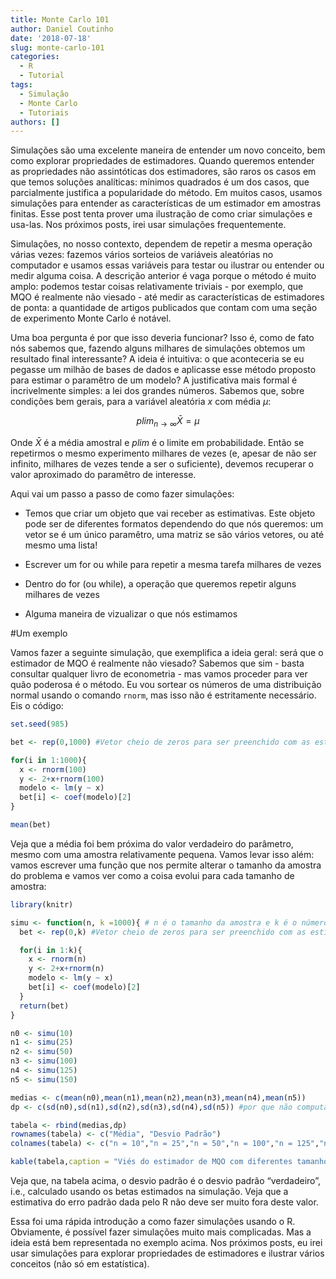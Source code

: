 ```yaml
---
title: Monte Carlo 101
author: Daniel Coutinho
date: '2018-07-18'
slug: monte-carlo-101
categories:
  - R
  - Tutorial
tags:
  - Simulação
  - Monte Carlo
  - Tutoriais
authors: []
---
```


Simulações são uma excelente maneira de entender um novo conceito, bem como explorar propriedades de estimadores. Quando queremos entender as propriedades não assintóticas dos estimadores, são raros os casos em que temos soluções analíticas: mínimos quadrados é um dos casos, que parcialmente justifica a popularidade do método. Em muitos casos, usamos simulações para entender as características de um estimador em amostras finitas. Esse post tenta prover uma ilustração de como criar simulações e usa-las. Nos próximos posts, irei usar simulações frequentemente.

Simulações, no nosso contexto, dependem de repetir a mesma operação várias vezes: fazemos vários sorteios de variáveis aleatórias no computador e usamos essas variáveis para testar ou ilustrar ou entender ou medir alguma coisa. A descrição anterior é vaga porque o método é muito amplo: podemos testar coisas relativamente triviais - por exemplo, que MQO é realmente não viesado - até medir as características de estimadores de ponta: a quantidade de artigos publicados que contam com uma seção de experimento Monte Carlo é notável.

Uma boa pergunta é por que isso deveria funcionar? Isso é, como de fato nós sabemos que, fazendo alguns milhares de simulações obtemos um resultado final interessante? A ideia é intuitiva: o que aconteceria se eu pegasse um milhão de bases de dados e aplicasse esse método proposto para estimar o paramêtro de um modelo? A justificativa mais formal é incrivelmente simples: a lei dos grandes números. Sabemos que, sobre condições bem gerais, para a variável aleatória $x$ com média $\mu$:

$$plim_{n \rightarrow \infty} \bar{X} = \mu$$ 

Onde $\bar{X}$ é a média amostral e $plim$ é o limite em probabilidade. Então se repetirmos o mesmo experimento milhares de vezes (e, apesar de não ser infinito, milhares de vezes tende a ser o suficiente), devemos recuperar o valor aproximado do paramêtro de interesse.

Aqui vai um passo a passo de como fazer simulações:

* Temos que criar um objeto que vai receber as estimativas. Este objeto pode ser de diferentes formatos dependendo do que nós queremos: um vetor se é um único paramêtro, uma matriz se são vários vetores, ou até mesmo uma lista!

* Escrever um for ou while para repetir a mesma tarefa milhares de vezes

* Dentro do for (ou while), a operação que queremos repetir alguns milhares de vezes

* Alguma maneira de vizualizar o que nós estimamos

#Um exemplo

Vamos fazer a seguinte simulação, que exemplifica a ideia geral: será que o estimador de MQO é realmente não viesado? Sabemos que sim - basta consultar qualquer livro de econometria - mas vamos proceder para ver quão poderosa é o método. Eu vou sortear os números de uma distribuição normal usando o comando `rnorm`, mas isso não é estritamente necessário. Eis o código:

```r

set.seed(985)

bet <- rep(0,1000) #Vetor cheio de zeros para ser preenchido com as estimativas

for(i in 1:1000){
  x <- rnorm(100)
  y <- 2+x+rnorm(100)
  modelo <- lm(y ~ x)
  bet[i] <- coef(modelo)[2]
}

mean(bet)

```

Veja que a média foi bem próxima do valor verdadeiro do parâmetro, mesmo com uma amostra relativamente pequena. Vamos levar isso além: vamos escrever uma função que nos permite alterar o tamanho da amostra do problema e vamos ver como a coisa evolui para cada tamanho de amostra:

```r

library(knitr)

simu <- function(n, k =1000){ # n é o tamanho da amostra e k é o número de replicações
  bet <- rep(0,k) #Vetor cheio de zeros para ser preenchido com as estimativas

  for(i in 1:k){
    x <- rnorm(n)
    y <- 2+x+rnorm(n)
    modelo <- lm(y ~ x)
    bet[i] <- coef(modelo)[2]
  }
  return(bet)
}

n0 <- simu(10)
n1 <- simu(25)
n2 <- simu(50)
n3 <- simu(100)
n4 <- simu(125)
n5 <- simu(150)

medias <- c(mean(n0),mean(n1),mean(n2),mean(n3),mean(n4),mean(n5))
dp <- c(sd(n0),sd(n1),sd(n2),sd(n3),sd(n4),sd(n5)) #por que não computar o erro padrão também?

tabela <- rbind(medias,dp)
rownames(tabela) <- c("Média", "Desvio Padrão")
colnames(tabela) <- c("n = 10","n = 25","n = 50","n = 100","n = 125","n = 150")

kable(tabela,caption = "Viés do estimador de MQO com diferentes tamanhos de amostra (n). Valor verdadeiro = 1")

```

Veja que, na tabela acima, o desvio padrão é o desvio padrão "verdadeiro", i.e., calculado usando os betas estimados na simulação. Veja que a estimativa do erro padrão dada pelo R não deve ser muito fora deste valor. 

Essa foi uma rápida introdução a como fazer simulações usando o R. Obviamente, é possível fazer simulações muito mais complicadas. Mas a ideia está bem representada no exemplo acima. Nos próximos posts, eu irei usar simulações para explorar propriedades de estimadores e ilustrar vários conceitos (não só em estatística). 